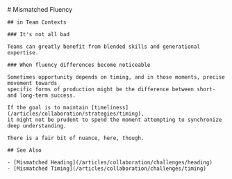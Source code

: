 
<MainHeader/>
<main>
  <article>
    # Mismatched Fluency

    ## in Team Contexts

    ### It's not all bad

    Teams can greatly benefit from blended skills and generational expertise.

    ### When fluency differences become noticeable

    Sometimes opportunity depends on timing, and in those moments, precise movement towards
    specific forms of production might be the difference between short- and long-term success.

    If the goal is to maintain [timeliness](/articles/collaboration/strategies/timing),
    it might not be prudent to spend the moment attempting to synchronize deep understanding.

    There is a fair bit of nuance, here, though.

    ## See Also

    - [Mismatched Heading](/articles/collaboration/challenges/heading)
    - [Mismatched Timing](/articles/collaboration/challenges/timing)
  </article>
</main>